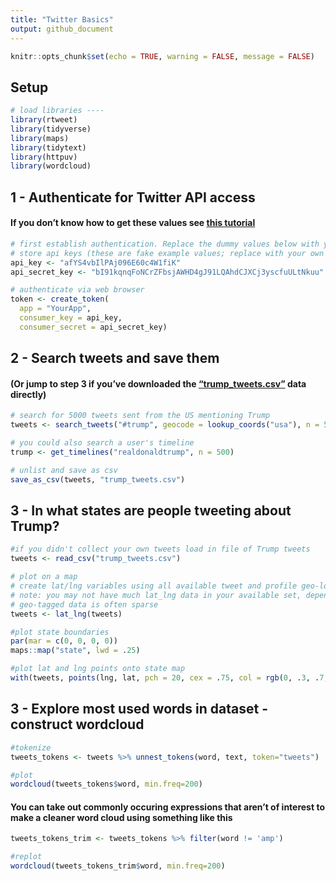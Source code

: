 ```yaml
---
title: "Twitter Basics"
output: github_document
---
```


```r
knitr::opts_chunk$set(echo = TRUE, warning = FALSE, message = FALSE)
```

## Setup
```r

# load libraries ----
library(rtweet)
library(tidyverse)
library(maps)
library(tidytext)
library(httpuv)
library(wordcloud)
```

## 1 - Authenticate for Twitter API access
#### If you don't know how to get these values see [this tutorial](https://rtweet.info/articles/auth.html)

```r

# first establish authentication. Replace the dummy values below with your own
# store api keys (these are fake example values; replace with your own keys)
api_key <- "afYS4vbIlPAj096E60c4W1fiK"
api_secret_key <- "bI91kqnqFoNCrZFbsjAWHD4gJ91LQAhdCJXCj3yscfuULtNkuu"

# authenticate via web browser
token <- create_token(
  app = "YourApp",
  consumer_key = api_key,
  consumer_secret = api_secret_key)
```



## 2 - Search tweets and save them
#### (Or jump to step 3 if you've downloaded the ["trump_tweets.csv"](https://drive.google.com/file/d/16CrtaNqrNjMDGB5m9PIjAHH1MrUgiBej/view?usp=sharing) data directly)
```r

# search for 5000 tweets sent from the US mentioning Trump
tweets <- search_tweets("#trump", geocode = lookup_coords("usa"), n = 5000)

# you could also search a user's timeline
trump <- get_timelines("realdonaldtrump", n = 500)

# unlist and save as csv
save_as_csv(tweets, "trump_tweets.csv")

```

## 3 - In what states are people tweeting about Trump?
```r

#if you didn't collect your own tweets load in file of Trump tweets
tweets <- read_csv("trump_tweets.csv")

# plot on a map
# create lat/lng variables using all available tweet and profile geo-location data
# note: you may not have much lat_lng data in your available set, depends on which users appear in your set
# geo-tagged data is often sparse
tweets <- lat_lng(tweets)

#plot state boundaries
par(mar = c(0, 0, 0, 0))
maps::map("state", lwd = .25)

#plot lat and lng points onto state map
with(tweets, points(lng, lat, pch = 20, cex = .75, col = rgb(0, .3, .7, .75)))

```


## 3 - Explore most used words in dataset - construct wordcloud
```r

#tokenize
tweets_tokens <- tweets %>% unnest_tokens(word, text, token="tweets")

#plot
wordcloud(tweets_tokens$word, min.freq=200)
```

#### You can take out commonly occuring expressions that aren't of interest to make a cleaner word cloud using something like this
```r

tweets_tokens_trim <- tweets_tokens %>% filter(word != 'amp')

#replot
wordcloud(tweets_tokens_trim$word, min.freq=200)
```





